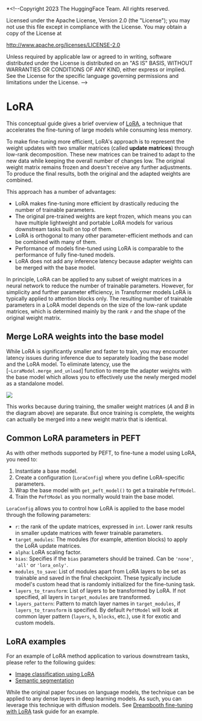 *<!--Copyright 2023 The HuggingFace Team. All rights reserved.

Licensed under the Apache License, Version 2.0 (the "License"); you may not use this file except in compliance with
the License. You may obtain a copy of the License at

http://www.apache.org/licenses/LICENSE-2.0

Unless required by applicable law or agreed to in writing, software distributed under the License is distributed on
an "AS IS" BASIS, WITHOUT WARRANTIES OR CONDITIONS OF ANY KIND, either express or implied. See the License for the
specific language governing permissions and limitations under the License.
-->

# LoRA 

This conceptual guide gives a brief overview of [LoRA](https://arxiv.org/abs/2106.09685), a technique that accelerates 
the fine-tuning of large models while consuming less memory. 

To make fine-tuning more efficient, LoRA's approach is to represent the weight updates with two smaller 
matrices (called **update matrices**) through low-rank decomposition. These new matrices can be trained to adapt to the 
new data while keeping the overall number of changes low. The original weight matrix remains frozen and doesn't receive 
any further adjustments. To produce the final results, both the original and the adapted weights are combined.

This approach has a number of advantages: 

* LoRA makes fine-tuning more efficient by drastically reducing the number of trainable parameters.
* The original pre-trained weights are kept frozen, which means you can have multiple lightweight and portable LoRA models for various downstream tasks built on top of them.
* LoRA is orthogonal to many other parameter-efficient methods and can be combined with many of them.
* Performance of models fine-tuned using LoRA is comparable to the performance of fully fine-tuned models.
* LoRA does not add any inference latency because adapter weights can be merged with the base model.

In principle, LoRA can be applied to any subset of weight matrices in a neural network to reduce the number of trainable 
parameters. However, for simplicity and further parameter efficiency, in Transformer models LoRA is typically applied to 
attention blocks only. The resulting number of trainable parameters in a LoRA model depends on the size of the low-rank 
update matrices, which is determined mainly by the rank `r` and the shape of the original weight matrix.

## Merge LoRA weights into the base model

While LoRA is significantly smaller and faster to train, you may encounter latency issues during inference due to separately loading the base model and the LoRA model. To eliminate latency, use the [`~LoraModel.merge_and_unload`] function to merge the adapter weights with the base model which allows you to effectively use the newly merged model as a standalone model.

<div class="flex justify-center">
    <img src="https://huggingface.co/datasets/huggingface/documentation-images/resolve/main/peft/lora_diagram.png"/>
</div>

This works because during training, the smaller weight matrices (*A* and *B* in the diagram above) are separate. But once training is complete, the weights can actually be merged into a new weight matrix that is identical.

## Common LoRA parameters in PEFT

As with other methods supported by PEFT, to fine-tune a model using LoRA, you need to:

1. Instantiate a base model.
2. Create a configuration (`LoraConfig`) where you define LoRA-specific parameters.
3. Wrap the base model with `get_peft_model()` to get a trainable `PeftModel`.
4. Train the `PeftModel` as you normally would train the base model.

`LoraConfig` allows you to control how LoRA is applied to the base model through the following parameters: 

- `r`: the rank of the update matrices, expressed in `int`. Lower rank results in smaller update matrices with fewer trainable parameters.
- `target_modules`: The modules (for example, attention blocks) to apply the LoRA update matrices.
- `alpha`: LoRA scaling factor.
- `bias`: Specifies if the `bias` parameters should be trained. Can be `'none'`, `'all'` or `'lora_only'`.
- `modules_to_save`: List of modules apart from LoRA layers to be set as trainable and saved in the final checkpoint. These typically include model's custom head that is randomly initialized for the fine-tuning task.
- `layers_to_transform`: List of layers to be transformed by LoRA. If not specified, all layers in `target_modules` are transformed.
- `layers_pattern`: Pattern to match layer names in `target_modules`, if `layers_to_transform` is specified. By default `PeftModel` will look at common layer pattern (`layers`, `h`, `blocks`, etc.), use it for exotic and custom models.

## LoRA examples

For an example of LoRA method application to various downstream tasks, please refer to the following guides:

* [Image classification using LoRA](../task_guides/image_classification_lora)
* [Semantic segmentation](../task_guides/semantic_segmentation_lora)

While the original paper focuses on language models, the technique can be applied to any dense layers in deep learning 
models. As such, you can leverage this technique with diffusion models. See [Dreambooth fine-tuning with LoRA](../task_guides/task_guides/dreambooth_lora) task guide for an example.
